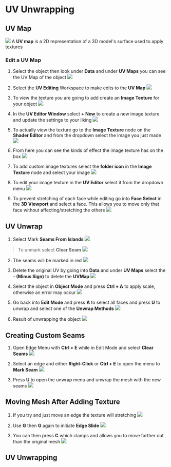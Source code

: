 # UV Unwrapping

## UV Map
![](./assets/uv-map-visualization.gif)
A **UV map** is a 2D representation of a 3D model's surface used to apply textures

### Edit a UV Map
1. Select the object then look under **Data** and under **UV Maps** you can see the UV Map of the object
![](./assets/data-uv-maps.png)

2. Select the **UV Editing** Workspace to make edits to the **UV Map**
![](./assets/uv-editing-workspace.png)

3. To view the texture you are going to add create an **Image Texture** for your object
![](./assets/create-image-texture.png)

4. In the **UV Editor Window** select **+ New** to create a new image texture and update the settings to your liking
![](./assets/uv-editor-window-new-image.png)

5. To actually view the texture go to the **Image Texture** node on the **Shader Editor** and from the dropdown select the image you just made
![](./assets/update-image-node.png)

6. From here you can see the kinds of effect the image texture has on the box
![](./assets/move-texture-in-uv.gif)

7. To add custom image textures select the **folder icon** in the **Image Texture** node and select your image
![](./assets/add-custom-texture.png)

8. To edit your image texture in the **UV Editor** select it from the dropdown menu
![](./assets/uv-map-custom-texture.png)

9. To prevent stretching of each face while editing go into **Face Select** in the **3D Viewport** and select a face. This allows you to move only that face without affecting/stretching the others
![](./assets/adjust-faces-individually.gif)

## UV Unwrap
1. Select Mark **Seams From Islands**
![](./assets/mark-seams-from-islands.png)
> To unmark select **Clear Seam**
> ![](./assets/clear-seam.png)

2. The seams will be marked in red
![](./assets/seams-appear-as-red.png)

3. Delete the original UV by going into **Data** and under **UV Maps** select the **- (Minus Sign)** to delete the **UVMap**
![](./assets/delete-uv-map.png)

4. Select the object in **Object Mode** and press **Ctrl + A** to apply scale, otherwise an error may occur
![](./assets/ctrl-a-apply-scale.png)

5. Go back into **Edit Mode** and press **A** to select all faces and press **U** to unwrap and select one of the **Unwrap Methods**
![](./assets/unwrap-options.png)

6. Result of unwrapping the object
![](./assets/uv-map-result.png)

## Creating Custom Seams
1. Open Edge Menu with **Ctrl + E** while in Edit Mode and select **Clear Seams**
![](./assets/clear-seams.png)

2. Select an edge and either **Right-Click** or **Ctrl + E** to open the menu to **Mark Seam**
![](./assets/mark-seams.png)

3. Press **U** to open the unwrap menu and unwrap the mesh with the new seams
![](./assets/unwrap-mesh.png)

## Moving Mesh After Adding Texture
1. If you try and just move an edge the texture will stretching
![](./assets/move-causes-distortion.gif)

2. Use **G** then **G** again to initiate **Edge Slide**
![](./assets/edge-slide.gif)

3. You can then press **C** which clamps and allows you to move farther out than the original mesh
![](./assets/edge-slide-clamp.gif)

## UV Unwrapping